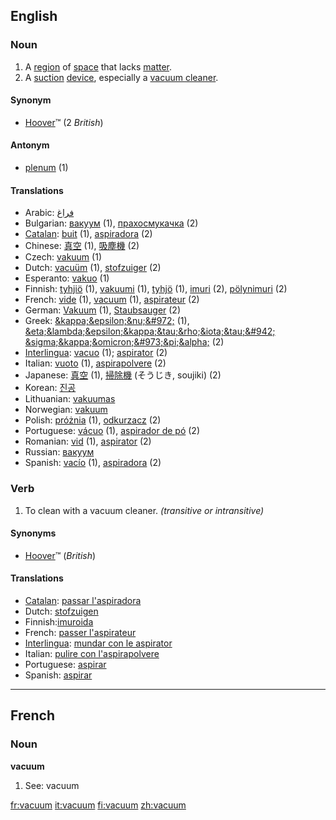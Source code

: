 ==English==

===Noun===
{{en-noun-reg}}

# A [[region]] of [[space]] that lacks [[matter]].
# A [[suction]] [[device]], especially a [[vacuum cleaner]].

====Synonym====
*[[Hoover]]&trade; (2 ''British'')

====Antonym====
*[[plenum]] (1)

====Translations====
*Arabic: [[فراغ]]
*Bulgarian: [[вакуум]] {{m}} (1), [[прахосмукачка]] {{f}} (2)
*[[Catalan]]: [[buit]] {{m}} (1), [[aspiradora]] {{f}} (2)
*Chinese: [[真空]] (1), [[吸塵機]] (2)
*Czech: [[vakuum]] {{n}} (1)
*Dutch: [[vacuüm]] {{n}} (1), [[stofzuiger]] {{m}} (2)
*Esperanto: [[vakuo]] (1)
*Finnish: [[tyhjiö]] (1), [[vakuumi]] (1), [[tyhjö]] (1), [[imuri]] (2), [[pölynimuri]] (2)
*French: [[vide]] {{m}} (1), [[vacuum#French|vacuum]] {{m}} (1), [[aspirateur]] {{m}} (2)
*German: [[Vakuum]] {{n}} (1), [[Staubsauger]] {{m}} (2)
*Greek: [[&kappa;&epsilon;&nu;&#972;]] {{n}} (1), [[&eta;&lambda;&epsilon;&kappa;&tau;&rho;&iota;&tau;&#942; &sigma;&kappa;&omicron;&#973;&pi;&alpha;]] {{f}} (2)
*[[Interlingua]]: [[vacuo]] (1); [[aspirator]] (2)
*Italian: [[vuoto]] {{m}} (1), [[aspirapolvere]] {{m}} (2)
*Japanese: [[真空]] (1), [[掃除機]] (そうじき, soujiki) (2)
*Korean: [[진공]]
*Lithuanian: [[vakuumas]] {{m}}
*Norwegian: [[vakuum]] {{n}}
*Polish: [[próżnia]] {{f}} (1), [[odkurzacz]] {{m}} (2)
*Portuguese: [[vácuo]] {{m}} (1), [[aspirador de pó]] {{m}} (2)
*Romanian: [[vid]] {{n}} (1), [[aspirator]] {{n}} (2)
*Russian: [[вакуум]]
*Spanish: [[vacío]] {{m}} (1), [[aspiradora]] {{f}} (2)

<!-- This is not an adjective - it's a noun used as a qualifier
===Verb===
'''vacuum'''
#Producing, containing, or using a [[vacuum]]. (''vacuum cleaner'', ''vacuum pump'')

====Translations====
*[[Portuguese]]: [[a]] [[vácuo]]
 -->

===Verb===
{{en-infl-reg-consonant|vacuum||}}

# To clean with a vacuum cleaner.  ''(transitive or intransitive)''

====Synonyms====
*[[Hoover]]&trade; (''British'')

====Translations====
*[[Catalan]]: [[passar l'aspiradora]]
*Dutch: [[stofzuigen]]
*Finnish:[[imuroida]]
*French: [[passer l'aspirateur]]
*[[Interlingua]]: [[mundar con le aspirator]]
*Italian: [[pulire con l'aspirapolvere]]
*Portuguese: [[aspirar]]
*Spanish: [[aspirar]]
----

==French==
===Noun===
'''vacuum'''
# See: vacuum

[[fr:vacuum]]
[[it:vacuum]]
[[fi:vacuum]]
[[zh:vacuum]]